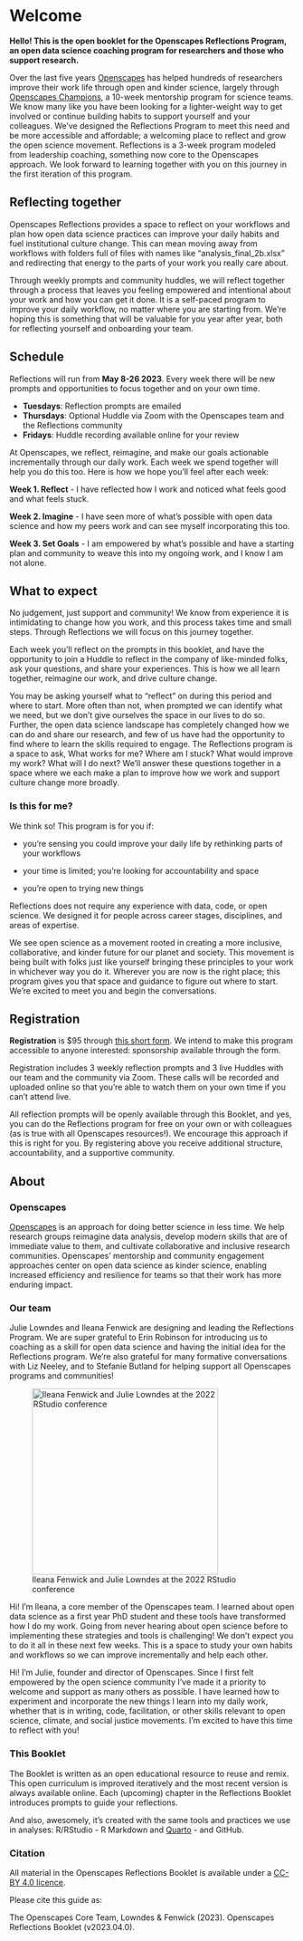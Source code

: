 # Welcome {.unnumbered}

**Hello! This is the open booklet for the Openscapes Reflections Program, an open data science coaching program for researchers and those who support research.**

Over the last five years [Openscapes](https://openscapes.org) has helped hundreds of researchers improve their work life through open and kinder science, largely through [Openscapes Champions](https://openscapes.org/champions), a 10-week mentorship program for science teams. We know many like you have been looking for a lighter-weight way to get involved or continue building habits to support yourself and your colleagues. We've designed the Reflections Program to meet this need and be more accessible and affordable; a welcoming place to reflect and grow the open science movement. Reflections is a 3-week program modeled from leadership coaching, something now core to the Openscapes approach. We look forward to learning together with you on this journey in the first iteration of this program.

```{=html}
<!--- 
At [Openscapes](https://openscapes.org), we think about open science like a landscape, and we help researchers move from lonely science towards collaborative science as they identify their common needs and start navigating the landscape wherever they are starting from.

![](images/horst_openscapes_champions.jpg){fig-align="center"} <br>

--->
```
## Reflecting together

Openscapes Reflections provides a space to reflect on your workflows and plan how open data science practices can improve your daily habits and fuel institutional culture change. This can mean moving away from workflows with folders full of files with names like "analysis_final_2b.xlsx" and redirecting that energy to the parts of your work you really care about.

Through weekly prompts and community huddles, we will reflect together through a process that leaves you feeling empowered and intentional about your work and how you can get it done. It is a self-paced program to improve your daily workflow, no matter where you are starting from. We're hoping this is something that will be valuable for you year after year, both for reflecting yourself and onboarding your team.

```{=html}
<!--- 
Great language but redundant (for now - save for other uses)

We know the Champions program has improved the lives of hundreds of researchers to date, and we want it to be more accessible and bite-sized.

establish your needs, learn new approaches, and confidently pursue your way forward into open science. for you 
--->
```
## Schedule

Reflections will run from **May 8-26 2023**. Every week there will be new prompts and opportunities to focus together and on your own time.

-   **Tuesdays**: Reflection prompts are emailed
-   **Thursdays**: Optional Huddle via Zoom with the Openscapes team and the Reflections community
-   **Fridays**: Huddle recording available online for your review

At Openscapes, we reflect, reimagine, and make our goals actionable incrementally through our daily work. Each week we spend together will help you do this too. Here is how we hope you'll feel after each week:

**Week 1. Reflect** - I have reflected how I work and noticed what feels good and what feels stuck.

**Week 2. Imagine** - I have seen more of what's possible with open data science and how my peers work and can see myself incorporating this too.

**Week 3. Set Goals** - I am empowered by what's possible and have a starting plan and community to weave this into my ongoing work, and I know I am not alone.

## What to expect

No judgement, just support and community! We know from experience it is intimidating to change how you work, and this process takes time and small steps. Through Reflections we will focus on this journey together.

Each week you'll reflect on the prompts in this booklet, and have the opportunity to join a Huddle to reflect in the company of like-minded folks, ask your questions, and share your experiences. This is how we all learn together, reimagine our work, and drive culture change.

You may be asking yourself what to "reflect" on during this period and where to start. More often than not, when prompted we can identify what we need, but we don't give ourselves the space in our lives to do so. Further, the open data science landscape has completely changed how we can do and share our research, and few of us have had the opportunity to find where to learn the skills required to engage. The Reflections program is a space to ask, What works for me? Where am I stuck? What would improve my work? What will I do next? We'll answer these questions together in a space where we each make a plan to improve how we work and support culture change more broadly.

### Is this for me?

We think so! This program is for you if:

-   you're sensing you could improve your daily life by rethinking parts of your workflows

-   your time is limited; you're looking for accountability and space

-   you're open to trying new things

Reflections does not require any experience with data, code, or open science. We designed it for people across career stages, disciplines, and areas of expertise.

We see open science as a movement rooted in creating a more inclusive, collaborative, and kinder future for our planet and society. This movement is being built with folks just like yourself bringing these principles to your work in whichever way you do it. Wherever you are now is the right place; this program gives you that space and guidance to figure out where to start. We're excited to meet you and begin the conversations.

## Registration

**Registration** is \$95 through [this short form](https://forms.gle/aq9vPiyHSoVjfY9t9). We intend to make this program accessible to anyone interested: sponsorship available through the form.

Registration includes 3 weekly reflection prompts and 3 live Huddles with our team and the community via Zoom. These calls will be recorded and uploaded online so that you're able to watch them on your own time if you can't attend live.

All reflection prompts will be openly available through this Booklet, and yes, you can do the Reflections program for free on your own or with colleagues (as is true with all Openscapes resources!). We encourage this approach if this is right for you. By registering above you receive additional structure, accountability, and a supportive community.

## About

### Openscapes

[Openscapes](https://openscapes.org) is an approach for doing better science in less time. We help research groups reimagine data analysis, develop modern skills that are of immediate value to them, and cultivate collaborative and inclusive research communities. Openscapes' mentorship and community engagement approaches center on open data science as kinder science, enabling increased efficiency and resilience for teams so that their work has more enduring impact.

### Our team

Julie Lowndes and Ileana Fenwick are designing and leading the Reflections Program. We are super grateful to Erin Robinson for introducing us to coaching as a skill for open data science and having the initial idea for the Reflections program. We're also grateful for many formative conversations with Liz Neeley, and to Stefanie Butland for helping support all Openscapes programs and communities!

![Ileana Fenwick and Julie Lowndes at the 2022 RStudio conference](images/ileana-julie-rstudioconf-2022.jpg){fig-alt="Two women smiling at the camera outside at night. The woman on the left is Black and wearing a black shirt and a lanyard that says RStudio. The woman on the right is white and wearing a yellow shirt and glasses." fig-align="center" width="329"}

Hi! I'm Ileana, a core member of the Openscapes team. I learned about open data science as a first year PhD student and these tools have transformed how I do my work. Going from never hearing about open science before to implementing these strategies and tools is challenging! We don't expect you to do it all in these next few weeks. This is a space to study your own habits and workflows so we can improve incrementally and help each other.

Hi! I'm Julie, founder and director of Openscapes. Since I first felt empowered by the open science community I've made it a priority to welcome and support as many others as possible. I have learned how to experiment and incorporate the new things I learn into my daily work, whether that is in writing, code, facilitation, or other skills relevant to open science, climate, and social justice movements. I'm excited to have this time to reflect with you!

```{=html}
<!---
## Testimonials

What people say about Openscapes (not Reflections/Champions specific)

--->
```
### This Booklet

The Booklet is written as an open educational resource to reuse and remix. This open curriculum is improved iteratively and the most recent version is always available online. Each (upcoming) chapter in the Reflections Booklet introduces prompts to guide your reflections.

And also, awesomely, it's created with the same tools and practices we use in analyses: R/RStudio - R Markdown and [Quarto](https://quarto.org) - and GitHub.

### Citation

All material in the Openscapes Reflections Booklet is available under a [CC-BY 4.0 licence](https://github.com/Openscapes/booklet/blob/main/LICENSE.md).

Please cite this guide as:

The Openscapes Core Team, Lowndes & Fenwick (2023). Openscapes Reflections Booklet (v2023.04.0).

```{=html}
<!---
acknowledgements - Thank you
--->
```
